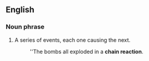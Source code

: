 == English ==
===Noun phrase===
#A series of events, each one causing the next.
#:''The bombs all exploded in a '''chain reaction'''.
{{hu1|láncreakció}}